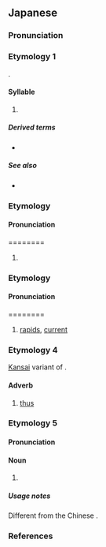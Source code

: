 {{also|ぜ|ㄝ|也}}
{{character info/new}}
==Japanese==
{{stroke order|strokes=3}}

===Pronunciation===
{{ja-pron}}

===Etymology 1===
{{ja-kana-mannyogana-etym}}.

====Syllable====
{{ja-syllable}}

# {{ja-kana-def}}

=====Derived terms=====
* {{ja-r|ぜ}}

=====See also=====
* {{list:Hiragana/ja}}

===Etymology ===
{{ja-spellings|h=せ|背}}

====Pronunciation====


========
{{ja-}}

# 

===Etymology ===
{{ja-spellings|h=せ|瀬}}

====Pronunciation====


========
{{ja-}}

# [[rapids]], [[current]]

===Etymology 4===
[[Kansai]] variant of {{m|ja|そう}}.

====Adverb====
{{ja-pos|adverb}}

# {{q|Kansai}} [[thus]]

===Etymology 5===
{{ja-spellings|畝}}

====Pronunciation====
{{ja-pron|acc=1|acc_ref=DJR}}

====Noun====
{{ja-noun}}

# ''{{w|Se (unit of measurement)|se}}'' {{gloss|Japanese unit of area}}

=====Usage notes=====
Different from the Chinese {{m|ja|畝|tr=ho|t=[[mu]]}}.

===References===
<references/>